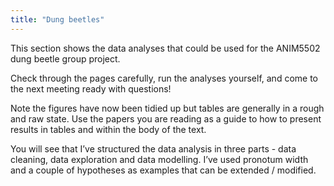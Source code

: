 ```yaml
---
title: "Dung beetles"
---
```


This section shows the data analyses that could be used for the ANIM5502 dung beetle group project.

Check through the pages carefully, run the analyses yourself, and come to the next meeting ready with questions!

Note the figures have now been tidied up but tables are generally in a rough and raw state. Use the papers you are reading as a guide to how to present results in tables and within the body of the text.

You will see that I've structured the data analysis in three parts - data cleaning, data exploration and data modelling. I've used pronotum width and a couple of hypotheses as examples that can be extended / modified.